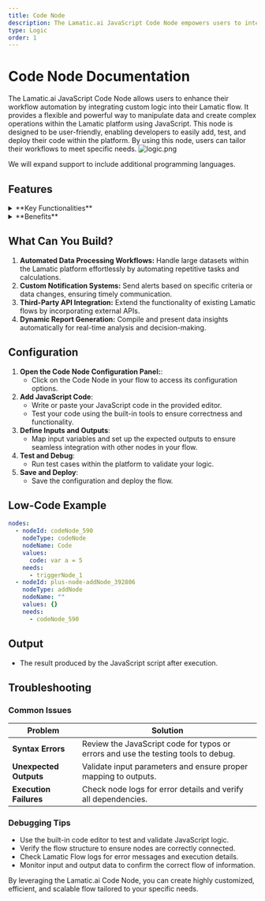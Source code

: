 ```yaml
---
title: Code Node
description: The Lamatic.ai JavaScript Code Node empowers users to integrate custom logic seamlessly into their workflows.
type: Logic
order: 1
---
```


# Code Node Documentation

The Lamatic.ai JavaScript Code Node allows users to enhance their workflow automation by integrating custom logic into their Lamatic flow. It provides a flexible and powerful way to manipulate data and create complex operations within the Lamatic platform using JavaScript. This node is designed to be user-friendly, enabling developers to easily add, test, and deploy their code within the platform. By using this node, users can tailor their workflows to meet specific needs.
![logic.png](./img/logic/code.webp)

<Callout type="info">
 We will expand support to include additional programming languages.
</Callout>

## Features

<details>
  <summary>**Key Functionalities**</summary>

  1. **Custom Logic Integration:** Seamlessly incorporate JavaScript code to create tailored workflows.  

  1. **Data Manipulation:** Process and transform large datasets dynamically within your flows.  

  1. **Third-Party API Support:** Extend your workflows by connecting to external APIs and services.  

  1. **Dynamic Report Generation:** Automate the creation of insightful reports based on real-time data.  

  1. **Testing and Deployment Tools:** Easily test and deploy JavaScript logic directly in the Lamatic platform.  

</details>

<details>
  <summary>**Benefits**</summary>

  1. **Enhanced Flow Customization:** Tailor flows to meet specific business or operational needs.  

  1. **Streamlined Automation:** Minimize manual intervention with robust, automated processes.  

  1. **Improved Efficiency:** Optimize workflows by integrating complex operations directly into your flows. 

  1. **Reduced Development Overhead:** Empower developers to build and deploy custom logic without external systems.  
  
  1. **Scalable Design:** Create reusable logic components that adapt to various use cases and scale with your needs.  

</details>

## What Can You Build?

1. **Automated Data Processing Workflows:** Handle large datasets within the Lamatic platform effortlessly by automating repetitive tasks and calculations.
1. **Custom Notification Systems:** Send alerts based on specific criteria or data changes, ensuring timely communication.
1. **Third-Party API Integration:** Extend the functionality of existing Lamatic flows by incorporating external APIs.
1. **Dynamic Report Generation:** Compile and present data insights automatically for real-time analysis and decision-making.

## Configuration

1. **Open the Code Node Configuration Panel:**:
   - Click on the Code Node in your flow to access its configuration options.
1. **Add JavaScript Code**:
   - Write or paste your JavaScript code in the provided editor.
   - Test your code using the built-in tools to ensure correctness and functionality.
1. **Define Inputs and Outputs**:
   - Map input variables and set up the expected outputs to ensure seamless integration with other nodes in your flow.
1. **Test and Debug**:
   - Run test cases within the platform to validate your logic.
1. **Save and Deploy**:
   - Save the configuration and deploy the flow.

## Low-Code Example

```yaml
nodes:
  - nodeId: codeNode_590
    nodeType: codeNode
    nodeName: Code
    values:
      code: var a = 5
    needs:
      - triggerNode_1
  - nodeId: plus-node-addNode_392806
    nodeType: addNode
    nodeName: ""
    values: {}
    needs:
      - codeNode_590
```
## Output
- The  result produced by the JavaScript script after execution.

## Troubleshooting

### Common Issues

| **Problem**            | **Solution**                                                                       |
| ---------------------- | ---------------------------------------------------------------------------------- |
| **Syntax Errors**      | Review the JavaScript code for typos or errors and use the testing tools to debug. |
| **Unexpected Outputs** | Validate input parameters and ensure proper mapping to outputs.                    |
| **Execution Failures** | Check node logs for error details and verify all dependencies.                     |

### Debugging Tips

- Use the built-in code editor to test and validate JavaScript logic.
- Verify the flow structure to ensure nodes are correctly connected.
- Check Lamatic Flow logs for error messages and execution details.
- Monitor input and output data to confirm the correct flow of information.

By leveraging the Lamatic.ai Code Node, you can create highly customized, efficient, and scalable flow tailored to your specific needs.
